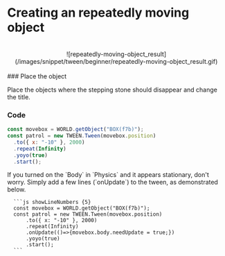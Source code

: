 
# Creating an repeatedly moving object

<br/>
<center>![repeatedly-moving-object_result](/images/snippet/tween/beginner/repeatedly-moving-object_result.gif) </center>
<br/>

<Steps>
### Place the object 
  
  Place the objects where the stepping stone should
  disappear and change the title. 
  
### Code

```js showLineNumbers
const movebox = WORLD.getObject("BOX(f7b)");
const patrol = new TWEEN.Tween(movebox.position)
  .to({ x: "-10" }, 2000)
  .repeat(Infinity)
  .yoyo(true)
  .start();
```

  <Callout type="error">
    If you turned on the `Body` in `Physics` and it appears stationary, don't
    worry. Simply add a few lines (`onUpdate`) to the tween, as demonstrated below.

      ```js showLineNumbers {5}
      const movebox = WORLD.getObject("BOX(f7b)");
      const patrol = new TWEEN.Tween(movebox.position)
          .to({ x: "-10" }, 2000)
          .repeat(Infinity)
          .onUpdate(()=>{movebox.body.needUpdate = true;})
          .yoyo(true)
          .start();
      ```
  </Callout>
</Steps>
